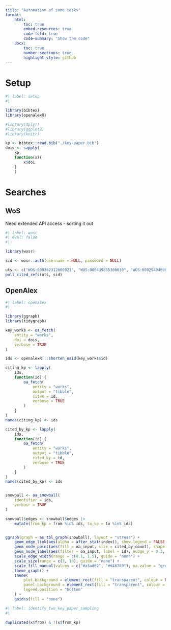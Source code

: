 ```yaml
---
title: "Automation of some tasks"
format:
    html:
        toc: true
        embed-resources: true
        code-fold: true
        code-summary: "Show the code"
    docx:
        toc: true
        number-sections: true
        highlight-style: github
---
```


# Setup
```r
#| label: setup
#| 

library(bibtex)
library(openalexR)

#library(dplyr)
#library(ggplot2)
#library(knitr)

kp <- bibtex::read.bib("./key-paper.bib")
dois <- sapply(
    kp, 
    function(x){
        x$doi
    }
    )

```

# Searches
## WoS
Need extended API access - sorting it out
```r
#| label: wosr
#| eval: false
#| 

library(wosr)

sid <- wosr::auth(username = NULL, password = NULL)

uts <- c("WOS:000362312600021", "WOS:000439855300030", "WOS:000294946900020")
pull_cited_refs(uts, sid)
```


## OpenAlex
```r
#| label: openalex
#| 

library(ggraph)
library(tidygraph)

key_works <- oa_fetch(
    entity = "works",
    doi = dois,
    verbose = TRUE
)

ids <- openalexR:::shorten_oaid(key_works$id)

citing_kp <- lapply(
    ids,
    function(id) {
        oa_fetch(
            entity = "works",
            output = "tibble",
            cites = id,
            verbose = TRUE
        )
    }
)
names(citing_kp) <- ids

cited_by_kp <- lapply(
    ids,
    function(id) {
        oa_fetch(
            entity = "works",
            output = "tibble",
            cited_by = id,
            verbose = TRUE
        )
    }
)
names(cited_by_kp) <- ids


snowball <- oa_snowball(
    identifier = ids,
    verbose = TRUE
)

snowball$edges <- snowball$edges |>
    mutate(from_kp = from %in% ids, to_kp = to %in% ids)


ggraph(graph = as_tbl_graph(snowball), layout = "stress") +
    geom_edge_link(aes(alpha = after_stat(index)), show.legend = FALSE, arrow = arrow(length = unit(1, 'mm'))) +
    geom_node_point(aes(fill = oa_input, size = cited_by_count), shape = 21, color = "white") +
    geom_node_label(aes(filter = oa_input, label = id), nudge_y = 0.2, size = 3) +
    scale_edge_width(range = c(0.1, 1.5), guide = "none") +
    scale_size(range = c(3, 10), guide = "none") +
    scale_fill_manual(values = c("#a3ad62", "#d46780"), na.value = "grey", name = "") +
    theme_graph() +
    theme(
        plot.background = element_rect(fill = "transparent", colour = NA),
        panel.background = element_rect(fill = "transparent", colour = NA),
        legend.position = "bottom"
    ) +
    guides(fill = "none")


```

```r
#| label: identify_two_key_paper_sampling
#| 

duplicated(x$from) & !(x$from_kp)

```